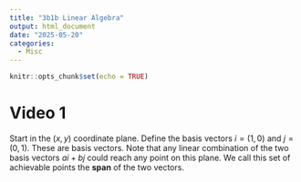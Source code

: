 ```yaml
---
title: "3b1b Linear Algebra"
output: html_document
date: "2025-05-20"
categories:
  - Misc
---
```


```r
knitr::opts_chunk$set(echo = TRUE)
```

# Video 1
Start in the $(x,y)$ coordinate plane. Define the basis vectors $i=(1,0)$ and $j=(0,1)$. These are basis vectors. Note that any linear combination of the two basis vectors $ai + bj$ could reach any point on this  plane. We call this set of achievable points the **span** of the two vectors. 

